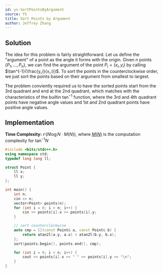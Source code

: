 ```yaml
---
id: ys-SortPointsByArgument
source: YS
title: Sort Points by Argument
author: Jeffrey Zhang
---
```


## Solution

The idea for this problem is fairly straightforward. Let us define the "argument" of a point as the angle it forms with the origin. Given $n$ points $\{P_1,...,P_n\}$, we can find the argument of the point $P_i = (x_i,y_i)$ by calling $\tan^{-1}{\frac{y_i}{x_i}}$. To sort the points in the counterclockwise order, we just sort the points based on their argument from smallest to largest. 

The problem conviently required us to have the sorted points start from the 3rd quadrant and end at the 2nd quadrant, which matches with the characteristics of the builtin $\tan^{-1}$ function, where the 3rd and 4th quadrant points have negative angle values and 1st and 2nd quadrant points have positive angle values.

## Implementation
**Time Complexity:** $\mathcal{O}(N \log N \cdot M(N))$, where [$M(N)$](https://en.wikipedia.org/wiki/Computational_complexity_of_mathematical_operations) is the computation complexity for $\tan^{-1}{N}$

<LanguageSection>
<CPPSection>

```cpp
#include <bits/stdc++.h>
using namespace std;
typedef long long ll;

struct Point {
	ll x;
	ll y;
};

int main() {
	int n;
	cin >> n;
	vector<Point> points(n);
	for (int i = 0; i < n; i++) {
		cin >> points[i].x >> points[i].y;
	}

	// sort counterclockwise
	auto cmp = [](const Point& a, const Point& b) {
	    return atan2l(a.y, a.x) < atan2l(b.y, b.x);
	};
	sort(points.begin(), points.end(), cmp);

	for (int i = 0; i < n; i++) {
		cout << points[i].x << " " << points[i].y << "\n";
	}
}
```

</CPPSection>
</LanguageSection>
